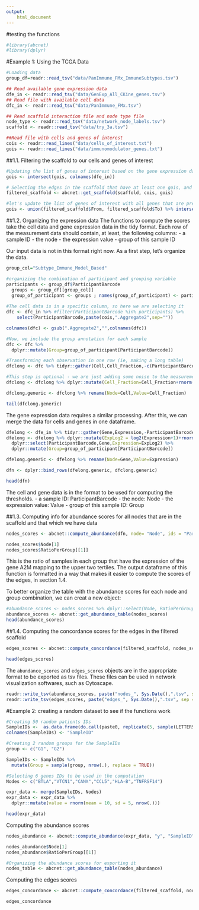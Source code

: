 ```yaml
---
output: 
    html_document
---
```


#testing the functions
```r
#library(abcnet)
#library(dplyr)
```

#Example 1: Using the TCGA Data
```r
#Loading data
group_df=readr::read_tsv("data/PanImmune_FMx_ImmuneSubtypes.tsv")

## Read available gene expression data
dfe_in <- readr::read_tsv("data/GenExp_All_CKine_genes.tsv")
## Read file with available cell data
dfc_in <- readr::read_tsv("data/PanImmune_FMx.tsv")

## Read scaffold interaction file and node type file
node_type <- readr::read_tsv("data/network_node_labels.tsv")
scaffold <- readr::read_tsv("data/try_3a.tsv")

##Read file with cells and genes of interest
cois <- readr::read_lines("data/cells_of_interest.txt")
gois <- readr::read_lines("data/immunomodulator_genes.txt")
```


##1.1. Filtering the scaffold to our cells and genes of interest

```r
#Updating the list of genes of interest based on the gene expression data available
gois <- intersect(gois, colnames(dfe_in))

# Selecting the edges in the scaffold that have at least one gois, and a cois connected to a gois
filtered_scaffold <- abcnet::get_scaffold(scaffold, cois, gois)

#let's update the list of genes of interest with all genes that are present in the filtered scaffold
gois <- union(filtered_scaffold$From, filtered_scaffold$To) %>% intersect(colnames(dfe_in))
```

##1.2. Organizing the expression data
The functions to compute the scores take the cell data and gene expression data in the tidy format. 
Each row of the measurement data should contain, at least, the following columns:
- a sample ID
- the node
- the expression value
- group of this sample ID

Our input data is not in this format right now. As a first step, let's organize the data.

```r
group_col="Subtype_Immune_Model_Based"

#organizing the combination of participant and grouping variable
participants <- group_df$ParticipantBarcode
  groups <- group_df[[group_col]]
  group_of_participant <- groups ; names(group_of_participant) <- participants
  
#The cell data is in a specific column, so here we are selecting it  
dfc <- dfc_in %>% #filter(ParticipantBarcode %in% participants) %>%
    select(ParticipantBarcode,paste(cois,".Aggregate2",sep=""))

colnames(dfc) <- gsub(".Aggregate2","",colnames(dfc))

#Now, we include the group annotation for each sample
dfc <- dfc %>% 
  dplyr::mutate(Group=group_of_participant[ParticipantBarcode]) 

#Transforming each observation in one row (ie, making a long table)
dfclong <- dfc %>% tidyr::gather(Cell,Cell_Fraction,-c(ParticipantBarcode,Group))

#This step is optional - we are just adding some noise to the measurement
dfclong <- dfclong %>% dplyr::mutate(Cell_Fraction=Cell_Fraction+rnorm(mean=0, sd=0.0001,nrow(.)))

dfclong.generic <- dfclong %>% rename(Node=Cell,Value=Cell_Fraction)

tail(dfclong.generic)

```

The gene expression data requires a similar processing. After this, we can merge the data for cells and genes in one dataframe.
```r
dfelong <- dfe_in %>% tidyr::gather(Gene,Expression,-ParticipantBarcode)
dfelong <- dfelong %>% dplyr::mutate(ExpLog2 = log2(Expression+1)+rnorm(mean=0, sd=0.0001,nrow(.))) %>%
  dplyr::select(ParticipantBarcode,Gene,Expression=ExpLog2) %>%
  dplyr::mutate(Group=group_of_participant[ParticipantBarcode])

dfelong.generic <- dfelong %>% rename(Node=Gene,Value=Expression)

dfn <- dplyr::bind_rows(dfelong.generic, dfclong.generic)

head(dfn)  

```

The cell and gene data is in the format to be used for computing the thresholds.
- a sample ID: ParticipantBarcode
- the node: Node
- the expression value: Value
- group of this sample ID: Group


##1.3. Computing info for abundance scores for all nodes that are in the scaffold and that which we have data 
```r
nodes_scores <- abcnet::compute_abundance(dfn, node= "Node", ids = "ParticipantBarcode", exprv = "Value", group = "Group", cois = cois, gois = gois)

nodes_scores$Node[1]
nodes_scores$RatioPerGroup[[1]]
```

This is the ratio of samples in each group that have the expression of the gene A2M mapping to the upper two tertiles.
The output dataframe of this function is formatted in a way that makes it easier to compute the scores of the edges, in section 1.4.


To better organize the table with the abundance scores for each node and group combination, we can creat a new object:
```r
#abundance_scores <- nodes_scores %>% dplyr::select(Node, RatioPerGroup) %>% tidyr::unnest(c(RatioPerGroup))
abundance_scores <- abcnet::get_abundance_table(nodes_scores)
head(abundance_scores)
```


##1.4. Computing the concordance scores for the edges in the filtered scaffold
```r
edges_scores <- abcnet::compute_concordance(filtered_scaffold, nodes_scores)

head(edges_scores)
```


The `abundance_scores` and `edges_scores` objects are in the appropriate format to be exported as tsv files. These files can be used in network visualization softwares, such as Cytoscape. 
```r
readr::write_tsv(abundance_scores, paste("nodes_", Sys.Date(),".tsv", sep = ""))
readr::write_tsv(edges_scores, paste("edges_", Sys.Date(),".tsv", sep = ""))
```

#Example 2: creating a random dataset to see if the functions work

```r
#Creating 50 random patients IDs
SampleIDs <-  as.data.frame(do.call(paste0, replicate(5, sample(LETTERS, 100, TRUE), FALSE)))
colnames(SampleIDs) <- "SampleID"

#Creating 2 random groups for the SampleIDs
group <- c("G1", "G2")

SampleIDs <- SampleIDs %>% 
  mutate(Group = sample(group, nrow(.), replace = TRUE))

#Selecting 6 genes IDs to be used in the computation
Nodes <- c("BTLA","VTCN1","CANX","CCL5","HLA-B","TNFRSF14")

expr_data <- merge(SampleIDs, Nodes)
expr_data <- expr_data %>% 
  dplyr::mutate(value = rnorm(mean = 10, sd = 5, nrow(.)))

head(expr_data)
```

Computing the abundance scores
```r
nodes_abundance <- abcnet::compute_abundance(expr_data, "y", "SampleID", "value", "Group", cois, gois)

nodes_abundance$Node[1]
nodes_abundance$RatioPerGroup[[1]]

#Organizing the abundance scores for exporting it
nodes_table <- abcnet::get_abundance_table(nodes_abundance)
```

Computing the edges scores
```r
edges_concordance <- abcnet::compute_concordance(filtered_scaffold, nodes_abundance)

edges_concordance
```

